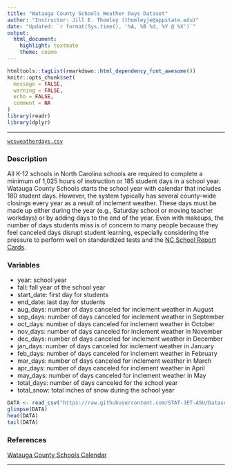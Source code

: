 ```yaml
---
title: "Watauga County Schools Weather Days Dataset"
author: "Instructor: Jill E. Thomley (thomleyje@appstate.edu)"
date: "Updated: `r format(Sys.time(), '%A, %B %d, %Y @ %X')`"
output: 
  html_document: 
    highlight: textmate
    theme: cosmo
---
```


```r
htmltools::tagList(rmarkdown::html_dependency_font_awesome())
knitr::opts_chunk$set(
  message = FALSE,
  warning = FALSE,
  echo = FALSE,
  comment = NA
)
library(readr)
library(dplyr)
```
<hr>

<i class="fas fa-database"></i> [`wcsweatherdays.csv`](https://raw.githubusercontent.com/STAT-JET-ASU/Datasets/master/Instructor/wcsweatherdays.csv)

### Description

All K-12 schools in North Carolina schools are required to complete a minimum of 1,025 hours of instruction or 185 student days in a school year. Watauga County Schools starts the school year with calendar that includes 180 student days. However, the system typically has several county-wide closings every year as a result of inclement weather. These days must be made up either during the year (e.g., Saturday school or moving teacher workdays) or by adding days to the end of the year. Even with makeups, the number of days students miss is of concern to many people because they feel canceled days disrupt student learning, especially considering the pressure to perform well on standardized tests and the [NC School Report Cards](https://ncreportcards.ondemand.sas.com/src/?county=Watauga).

### Variables

* year: school year
* fall: fall year of the school year
* start_date: first day for students
* end_date: last day for students
* aug_days: number of days canceled for inclement weather in August
* sep_days: number of days canceled for inclement weather in September
* oct_days: number of days canceled for inclement weather in October
* nov_days: number of days canceled for inclement weather in November
* dec_days: number of days canceled for inclement weather in December
* jan_days: number of days canceled for inclement weather in January
* feb_days: number of days canceled for inclement weather in February
* mar_days: number of days canceled for inclement weather in March
* apr_days: number of days canceled for inclement weather in April
* may_days: number of days canceled for inclement weather in May
* total_days: number of days canceled for the school year
* total_snow: total inches of snow during the school year

```r
DATA <- read_csv("https://raw.githubusercontent.com/STAT-JET-ASU/Datasets/master/Instructor/wcsweatherdays.csv")
glimpse(DATA)
head(DATA)
tail(DATA)
```

### References

[Watauga County Schools Calendar](https://www.wataugaschools.org/domain/886)

<hr>
